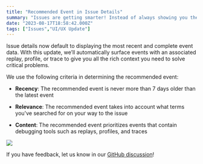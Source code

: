 ```yaml
---
title: "Recommended Event in Issue Details"
summary: "Issues are getting smarter! Instead of always showing you the latest event, Sentry curates an event with the most context to give you the best shot at debugging your problem."
date: "2023-08-17T18:58:42.000Z"
tags: ["Issues","UI/UX Update"]
---
```


  Issue details now default to displaying the most recent and complete event data. With this update, we’ll automatically surface events with an associated replay, profile, or trace to give you all the rich context you need to solve critical problems.

We use the following criteria in determining the recommended event:

* **Recency**: The recommended event is never more than 7 days older than the latest event

* **Relevance**: The recommended event takes into account what terms you've searched for on your way to the issue

* **Content**: The recommended event prioritizes events that contain debugging tools such as replays, profiles, and traces

![](https://ik.imagekit.io/launchnotes/production/eo26edwoy1da3ycrbw9y5apol2tx#t=0.1)

If you have feedback, let us know in our [GitHub discussion](https://github.com/getsentry/sentry/discussions/54522)!
